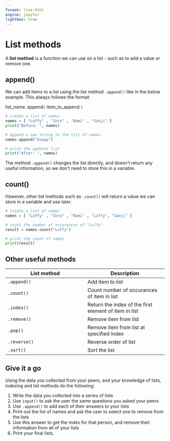 ```yaml
---
format: live-html
engine: jupyter
lightbox: true
---
```


# List methods

A **list method** is a function we can use on a list - such as to add a value or remove one. 

## append()

We can add items to a list using the list method ```.append()``` like in the below example. 
This always follows the format: 

list_name```.```append```(``` item_to_append ```)```

```python
# create a list of names
names = [ "Luffy" , "Zoro" , "Nami" , "Sanji" ]
print("Before: ", names)

# append a new string to the list of names
names.append("Usopp")

# print the updated list
print("After: ", names)
```

The method ```.append()``` changes the list directly, and doesn't return any useful information, so we don't need to store this in a variable. 

## count()

However, other list methods such as ```.count()``` will return a value we can store in a variable and use later. 

```python
# create a list of names
names = [ "Luffy" , "Zoro" , "Nami" , "Luffy", "Sanji" ]

# count the number of occurences of "Luffy"
result = names.count("Luffy")

# print the count of names
print(result)
```

## Other useful methods

| List method | Description | 
| --- | --- | 
| ```.append()``` | Add item to list | 
| ```.count()``` | Count number of occurances of item in list | 
| ```.index()``` | Return the index of the first element of item in list | 
| ```.remove()``` | Remove item from list | 
| ```.pop()``` | Remove item from list at specified index | 
| ```.reverse()``` | Reverse order of list | 
| ```.sort()``` | Sort the list | 

##  Give it a go

Using the data you collected from your peers, and your knowledge of lists, indexing and list methods do the following: 

1.  Write the data you collected into a series of lists 
2.  Use ```input()``` to ask the user the same questions you asked your peers 
3.  Use ```.append()``` to add each of their answers to your lists
4.  Print out the list of names and ask the user to select one to remove from the lists
5.  Use this answer to get the index for that person, and remove their information from all of your lists
6.  Print your final lists.